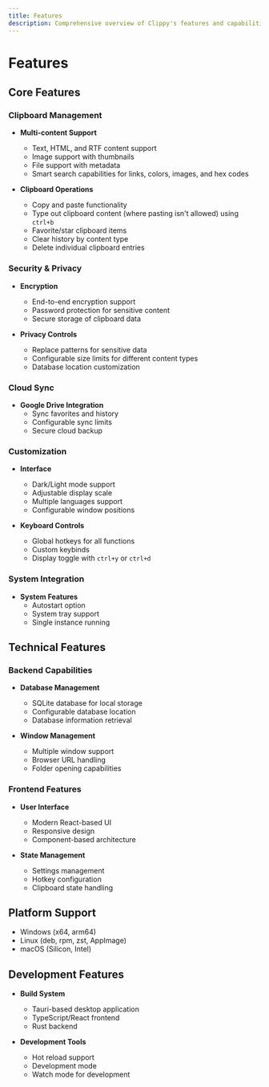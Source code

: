 ```yaml
---
title: Features
description: Comprehensive overview of Clippy's features and capabilities
---
```


# Features

## Core Features

### Clipboard Management

- **Multi-content Support**
  - Text, HTML, and RTF content support
  - Image support with thumbnails
  - File support with metadata
  - Smart search capabilities for links, colors, images, and hex codes

- **Clipboard Operations**
  - Copy and paste functionality
  - Type out clipboard content (where pasting isn't allowed) using `ctrl+b`
  - Favorite/star clipboard items
  - Clear history by content type
  - Delete individual clipboard entries

### Security & Privacy

- **Encryption**
  - End-to-end encryption support
  - Password protection for sensitive content
  - Secure storage of clipboard data

- **Privacy Controls**
  - Replace patterns for sensitive data
  - Configurable size limits for different content types
  - Database location customization

### Cloud Sync

- **Google Drive Integration**
  - Sync favorites and history
  - Configurable sync limits
  - Secure cloud backup

### Customization

- **Interface**
  - Dark/Light mode support
  - Adjustable display scale
  - Multiple languages support
  - Configurable window positions

- **Keyboard Controls**
  - Global hotkeys for all functions
  - Custom keybinds
  - Display toggle with `ctrl+y` or `ctrl+d`

### System Integration

- **System Features**
  - Autostart option
  - System tray support
  - Single instance running

## Technical Features

### Backend Capabilities

- **Database Management**
  - SQLite database for local storage
  - Configurable database location
  - Database information retrieval

- **Window Management**
  - Multiple window support
  - Browser URL handling
  - Folder opening capabilities

### Frontend Features

- **User Interface**
  - Modern React-based UI
  - Responsive design
  - Component-based architecture

- **State Management**
  - Settings management
  - Hotkey configuration
  - Clipboard state handling

## Platform Support

- Windows (x64, arm64)
- Linux (deb, rpm, zst, AppImage)
- macOS (Silicon, Intel)

## Development Features

- **Build System**
  - Tauri-based desktop application
  - TypeScript/React frontend
  - Rust backend

- **Development Tools**
  - Hot reload support
  - Development mode
  - Watch mode for development
